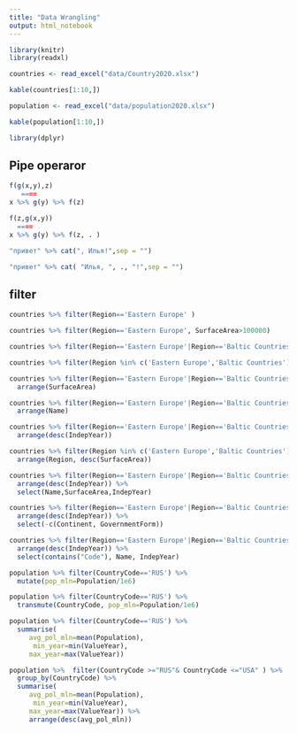 ```yaml
---
title: "Data Wrangling"
output: html_notebook
---
```




```r
library(knitr)
library(readxl)

countries <- read_excel("data/Country2020.xlsx")

kable(countries[1:10,])
```


```r
population <- read_excel("data/population2020.xlsx")

kable(population[1:10,])
```
```r
library(dplyr)
```


## Pipe operaror 

```r
f(g(x,y),z)
   ====
x %>% g(y) %>% f(z)

f(z,g(x,y))
  ====
x %>% g(y) %>% f(z, . )
```

```r
"привет" %>% cat(", Илья!",sep = "")
```

```r
"привет" %>% cat( "Илья, ", ., "!",sep = "")
```

## filter 

```r
countries %>% filter(Region=='Eastern Europe' )
```

```r
countries %>% filter(Region=='Eastern Europe', SurfaceArea>100000)
```



```r
countries %>% filter(Region=='Eastern Europe'|Region=='Baltic Countries', SurfaceArea<100000)
```



```r
countries %>% filter(Region %in% c('Eastern Europe','Baltic Countries'), SurfaceArea<100000)
```


```r
countries %>% filter(Region=='Eastern Europe'|Region=='Baltic Countries', SurfaceArea<100000) %>% 
  arrange(SurfaceArea)
```



```r
countries %>% filter(Region=='Eastern Europe'|Region=='Baltic Countries', SurfaceArea<100000) %>% 
  arrange(Name)
```




```r
countries %>% filter(Region=='Eastern Europe'|Region=='Baltic Countries', SurfaceArea<100000) %>% 
  arrange(desc(IndepYear))
```


```r
countries %>% filter(Region %in% c('Eastern Europe','Baltic Countries')) %>%
  arrange(Region, desc(SurfaceArea))
```

```r
countries %>% filter(Region=='Eastern Europe'|Region=='Baltic Countries', SurfaceArea<100000) %>% 
  arrange(desc(IndepYear)) %>% 
  select(Name,SurfaceArea,IndepYear)
```
```r
countries %>% filter(Region=='Eastern Europe'|Region=='Baltic Countries', SurfaceArea<100000) %>% 
  arrange(desc(IndepYear)) %>% 
  select(-c(Continent, GovernmentForm))
```


```r
countries %>% filter(Region=='Eastern Europe'|Region=='Baltic Countries', SurfaceArea<100000) %>% 
  arrange(desc(IndepYear)) %>% 
  select(contains("Code"), Name, IndepYear)
```


```r
population %>% filter(CountryCode=='RUS') %>% 
  mutate(pop_mln=Population/1e6)
```


```r
population %>% filter(CountryCode=='RUS') %>% 
  transmute(CountryCode, pop_mln=Population/1e6)
```



```r
population %>% filter(CountryCode=='RUS') %>% 
  summarise(
     avg_pol_mln=mean(Population),
      min_year=min(ValueYear),
     max_year=max(ValueYear))
```

```r
population %>%  filter(CountryCode >="RUS"& CountryCode <="USA" ) %>% 
  group_by(CountryCode) %>% 
  summarise(
     avg_pol_mln=mean(Population),
      min_year=min(ValueYear),
     max_year=max(ValueYear)) %>% 
     arrange(desc(avg_pol_mln))
```